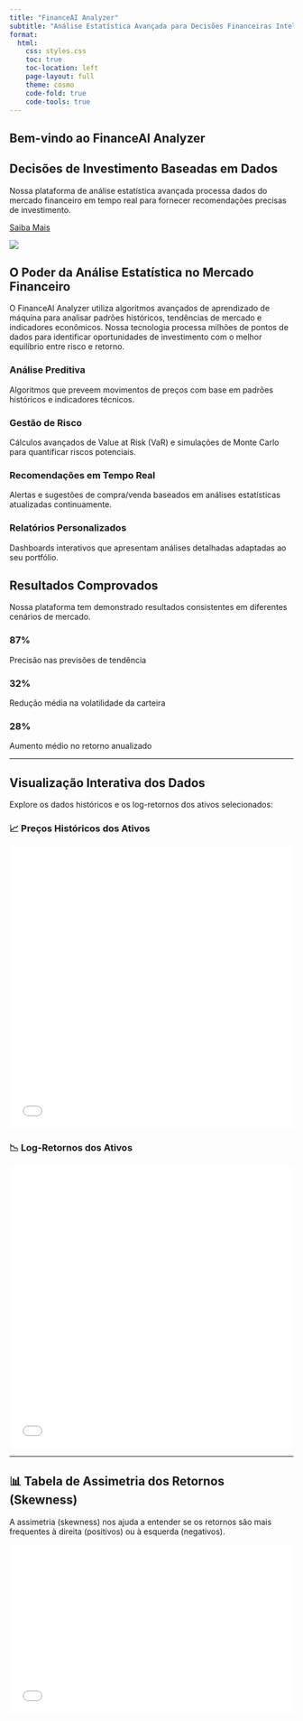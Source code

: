 ```yaml
---
title: "FinanceAI Analyzer"
subtitle: "Análise Estatística Avançada para Decisões Financeiras Inteligentes"
format:
  html:
    css: styles.css
    toc: true
    toc-location: left
    page-layout: full
    theme: cosmo
    code-fold: true
    code-tools: true
---
```


::: {.hero-section}
# Bem-vindo ao FinanceAI Analyzer

::: {.hero-content}
::: {.hero-text}
## Decisões de Investimento Baseadas em Dados

Nossa plataforma de análise estatística avançada processa dados do mercado financeiro em tempo real para fornecer recomendações precisas de investimento.

[Saiba Mais](#saiba-mais){.btn-primary}
:::

::: {.hero-image}
![](https://images.unsplash.com/photo-1611974789855-9c2a0a7236a3?ixlib=rb-1.2.1&auto=format&fit=crop&w=500&q=80)
:::
:::
:::

::: {#saiba-mais .section-container}
## O Poder da Análise Estatística no Mercado Financeiro

O FinanceAI Analyzer utiliza algoritmos avançados de aprendizado de máquina para analisar padrões históricos, tendências de mercado e indicadores econômicos. Nossa tecnologia processa milhões de pontos de dados para identificar oportunidades de investimento com o melhor equilíbrio entre risco e retorno.

::: {.features-grid}
::: {.feature-card}
### Análise Preditiva
Algoritmos que preveem movimentos de preços com base em padrões históricos e indicadores técnicos.
:::

::: {.feature-card}
### Gestão de Risco
Cálculos avançados de Value at Risk (VaR) e simulações de Monte Carlo para quantificar riscos potenciais.
:::

::: {.feature-card}
### Recomendações em Tempo Real
Alertas e sugestões de compra/venda baseados em análises estatísticas atualizadas continuamente.
:::

::: {.feature-card}
### Relatórios Personalizados
Dashboards interativos que apresentam análises detalhadas adaptadas ao seu portfólio.
:::
:::
:::

::: {.section-container .metrics-section}
## Resultados Comprovados

Nossa plataforma tem demonstrado resultados consistentes em diferentes cenários de mercado.

::: {.metrics-grid}
::: {.metric-card}
### 87%
Precisão nas previsões de tendência
:::

::: {.metric-card}
### 32%
Redução média na volatilidade da carteira
:::

::: {.metric-card}
### 28%
Aumento médio no retorno anualizado
:::
:::
:::

---

::: {.section-container}
## Visualização Interativa dos Dados

Explore os dados históricos e os log-retornos dos ativos selecionados:

::: {.chart-container}
### 📈 Preços Históricos dos Ativos
<iframe src="grafico_precos.html" width="100%" height="500px" frameborder="0"></iframe>
:::

::: {.chart-container}
### 📉 Log-Retornos dos Ativos
<iframe src="grafico_log_retornos.html" width="100%" height="500px" frameborder="0"></iframe>
:::
:::

---

::: {.section-container}
## 📊 Tabela de Assimetria dos Retornos (Skewness)

A assimetria (skewness) nos ajuda a entender se os retornos são mais frequentes à direita (positivos) ou à esquerda (negativos).

<iframe src="tabela_assimetria.html" width="100%" height="300px" frameborder="0"></iframe>
:::
